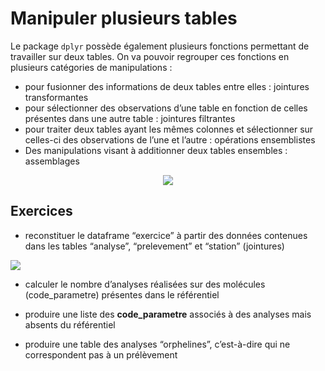 # Manipuler plusieurs tables

Le package `dplyr` possède également plusieurs fonctions permettant de travailler sur deux tables.
On va pouvoir regrouper ces fonctions en plusieurs catégories de manipulations : 

- pour fusionner des informations de deux tables entre elles : jointures transformantes
- pour sélectionner des observations d'une table en fonction de celles présentes dans une autre table  : jointures filtrantes
- pour traiter deux tables ayant les mêmes colonnes et sélectionner sur celles-ci des observations de l'une et l'autre : opérations ensemblistes
- Des manipulations visant à additionner deux tables ensembles : assemblages

<center>![](images/cheatsheetv2.png)</center>

## Exercices

- reconstituer le dataframe "exercice" à partir des données contenues dans les tables "analyse", "prelevement" et "station" (jointures)

![](images/MCD_pesticides.png)

- calculer le nombre d’analyses réalisées sur des molécules (code_parametre) présentes dans le référentiel

- produire une liste des **code_parametre** associés à des analyses mais absents du référentiel

- produire une table des analyses "orphelines", c'est-à-dire qui ne correspondent pas à un prélèvement
